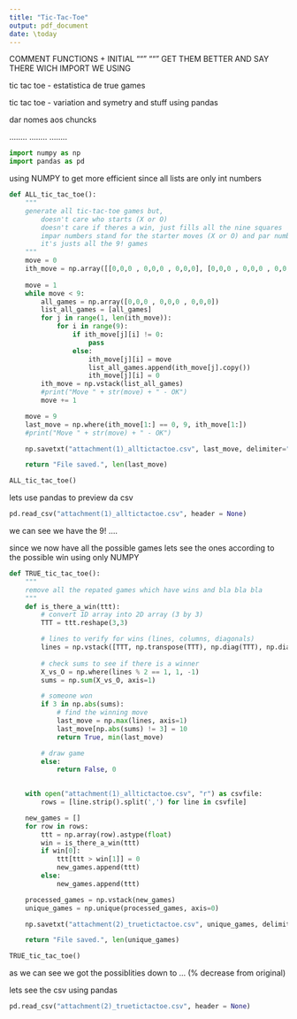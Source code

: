 ```yaml
---
title: "Tic-Tac-Toe"
output: pdf_document
date: \today
---
```


COMMENT FUNCTIONS + INITIAL """ """ GET THEM BETTER AND SAY THERE WICH IMPORT WE USING

tic tac toe - estatistica de true games

tic tac toe - variation and symetry and stuff using pandas

dar nomes aos chuncks

........
........
........

```python
import numpy as np
import pandas as pd
```



using NUMPY to get more efficient since all lists are only int numbers

```python
def ALL_tic_tac_toe():
    """
    generate all tic-tac-toe games but,
        doesn't care who starts (X or O)
        doesn't care if theres a win, just fills all the nine squares
        impar numbers stand for the starter moves (X or O) and par numbers stand for the other player
        it's justs all the 9! games
    """
    move = 0
    ith_move = np.array([[0,0,0 , 0,0,0 , 0,0,0], [0,0,0 , 0,0,0 , 0,0,0]])
    
    move = 1
    while move < 9:
        all_games = np.array([0,0,0 , 0,0,0 , 0,0,0])
        list_all_games = [all_games]
        for j in range(1, len(ith_move)):
            for i in range(9):
                if ith_move[j][i] != 0:
                    pass
                else:
                    ith_move[j][i] = move
                    list_all_games.append(ith_move[j].copy())
                    ith_move[j][i] = 0
        ith_move = np.vstack(list_all_games)
        #print("Move " + str(move) + " - OK")
        move += 1    

    move = 9
    last_move = np.where(ith_move[1:] == 0, 9, ith_move[1:])
    #print("Move " + str(move) + " - OK")

    np.savetxt("attachment(1)_alltictactoe.csv", last_move, delimiter=",", fmt="%d")

    return "File saved.", len(last_move)
```

```python
ALL_tic_tac_toe()
```


lets use pandas to preview da csv 

```python
pd.read_csv("attachment(1)_alltictactoe.csv", header = None)
```

we can see we have the 9! ....




since we now have all the possible games lets see the ones according to the possible win using only NUMPY

```python
def TRUE_tic_tac_toe():
    """
    remove all the repated games which have wins and bla bla bla
    """
    def is_there_a_win(ttt):
        # convert 1D array into 2D array (3 by 3)
        TTT = ttt.reshape(3,3)

        # lines to verify for wins (lines, columns, diagonals)
        lines = np.vstack([TTT, np.transpose(TTT), np.diag(TTT), np.diag(np.fliplr(TTT))])
        
        # check sums to see if there is a winner
        X_vs_O = np.where(lines % 2 == 1, 1, -1)
        sums = np.sum(X_vs_O, axis=1)

        # someone won
        if 3 in np.abs(sums):
            # find the winning move
            last_move = np.max(lines, axis=1)
            last_move[np.abs(sums) != 3] = 10
            return True, min(last_move)

        # draw game
        else:
            return False, 0
        

    with open("attachment(1)_alltictactoe.csv", "r") as csvfile:
        rows = [line.strip().split(',') for line in csvfile]

    new_games = []
    for row in rows:
        ttt = np.array(row).astype(float)
        win = is_there_a_win(ttt)
        if win[0]:
            ttt[ttt > win[1]] = 0
            new_games.append(ttt)
        else:
            new_games.append(ttt)

    processed_games = np.vstack(new_games)
    unique_games = np.unique(processed_games, axis=0)

    np.savetxt("attachment(2)_truetictactoe.csv", unique_games, delimiter=",", fmt="%d")

    return "File saved.", len(unique_games)
```

```python
TRUE_tic_tac_toe()
```

as we can see we got the possiblities down to ... (% decrease from original)

lets see the csv using pandas

```python
pd.read_csv("attachment(2)_truetictactoe.csv", header = None)
```
